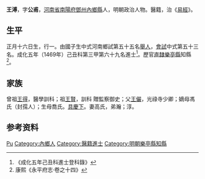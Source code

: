 {{Otheruses|other=名为王溥的其他人物|王溥}}
{{明清人物信息框
| 姓名 = 王溥
| 原名 =
| 圖片名稱= 
| 圖片大小 =
| 圖片說明 = 
| 最高職務 =
| 國家 = 大明 
| 爵位 =
| 籍貫 = [[河南省|河南省]][[南陽府|南陽府]][[鄧州|鄧州]][[內鄉縣|內鄉縣]]
| 族裔 = 
| 旗籍 = 
| 字號 = 
| 諡號 =
| 出生日期 = 正月十六日
| 出生地點 =
| 逝世日期 = 
| 逝世地點 =
| 墓葬 =
| 配偶 = 高氏
| 親屬 = 曾祖[[王得|王得]]，祖[[王賢|王賢]]<br>父[[王儼|王儼]]，嫡母馮氏（封孺人）；生母喬氏
| 出身 =
* 成化五年己丑科同進士出身
| 經歷 =
| 著作 =  
}}
'''王溥'''{{BD|1444年||？年||}}，字'''公甫'''，[[河南省|河南省]][[南陽府|南陽府]][[鄧州|鄧州]][[內鄉縣|內鄉縣]]人，明朝政治人物。醫籍，治《[[易經|易經]]》。

== 生平 ==
正月十六日生，行一。由國子生中式河南鄉試第五十五名[[舉人|舉人]]，[[會試|會試]]中式第五十三名。成化五年（1469年）己丑科第三甲第六十九名進士<ref>《成化五年己丑科進士登科錄》</ref>。歷官[[北直隸|直隸]][[樂亭縣|樂亭縣]]知縣<ref>康熙《永平府志·卷之十四》</ref>。

== 家族 ==
曾祖[[王得|王得]]，醫學訓科；祖[[王賢|王賢]]，訓科 贈監察御史；父[[王儼|王儼]]，光祿寺少卿；嫡母馮氏（封孺人）；生母喬氏。[[具慶下|具慶下]]。妻高氏，弟瀚；淳。

== 参考资料 ==
{{reflist}}

{{成化五年己丑科殿试金榜}}

{{Authority control}}
{{DEFAULTSORT:Wang王}}
[[Category:王姓|Pu]]
[[Category:內鄉人|Category:內鄉人]]
[[Category:醫籍進士|Category:醫籍進士]]
[[Category:明朝樂亭縣知縣|Category:明朝樂亭縣知縣]]

{{明朝人物小作品}}